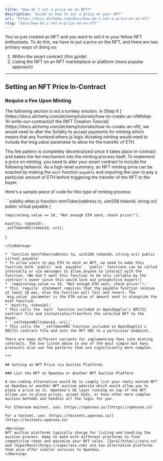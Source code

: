 ```yaml
---
title: "How do I set a price on an NFT?"
description: "Guide on how to set a price on your NFT"
url: "https://docs.alchemy.com/docs/how-do-i-set-a-price-on-an-nft"
slug: "docs/how-do-i-set-a-price-on-an-nft"
---
```


You've just created an NFT and you want to sell it to your fellow NFT enthusiasts. To do this, we have to put a price on the NFT, and there are two primary ways of doing so:

1. Within the smart contract (this guide)
2. Listing the NFT on an NFT marketplace or platform (more popular approach)

***

## Setting an NFT Price In-Contract

### Require a Fee Upon Minting

<Warning>
  The following section is not a turnkey solution. In [Step 6 ](https://docs.alchemy.com/alchemy/tutorials/how-to-create-an-nft#step-10-write-our-contract)of the [NFT Creation Tutorial](https://docs.alchemy.com/alchemy/tutorials/how-to-create-an-nft), we would need to alter the Solidity to accept payments for minting which means that any frontend`ethers.js`logic dictating minting would need to include the`msg.value`parameter to allow for the transfer of ETH.
</Warning>

This fee pattern is completely decentralized since it takes place in-contract and bakes the fee mechanism into the minting process itself. To implement a price on minting, you need to alter your smart contract to include the following behavior. As a high-level summary, an NFT minting price can be enacted by making the `mint` function `payable` and requiring the user to pay a particular amount of ETH before triggering the transfer of the NFT to the buyer.

Here's a sample piece of code for this type of minting process:

<CodeGroup>
  ```solidity ether.js
  function mintToken(address to, uint256 tokenId, string uri) public virtual payable {
    
    require(msg.value >= 10, "Not enough ETH sent; check price!"); 
    
    mint(to, tokenId);
    _setTokenURI(tokenId, uri);
  }
  ```
</CodeGroup>

* `function mintToken(address to, uint256 tokenId, string uri) public virtual payable`
  * To allow users to pay ETH to mint an NFT, we need to make this function both `public` and `payable`. `public` functions can be called internally or via messages to allow anyone to interact with the function. (We don't want this function to be only callable by the contract's owner since this would lock out prospective buyers!)
* `require(msg.value >= 10, "Not enough ETH sent; check price!");`
  * This `require` statement requires that the payable function receive at least 10 wei, else the function will fail and revert. The `msg.value` parameter is the ETH value of amount sent in alongside the mint function.
* `mint(to, tokenId);`
  * This calls the `mint` function included in OpenZepplin's ERC721 contract file and instantiates/transfers the selected NFT to the buyer.
* `_setTokenURI(tokenId, uri);`
  * This calls the `_setTokenURI`function included in OpenZepplin's ERC721 contract file and sets the NFT URI to a particular endpoint.

There are many different variants for implementing fees into minting contracts. The one listed above is one of the most simple but many protocols also use fee patterns that are significantly more complex.

***

## Setting an NFT Price via Auction Platforms

### List the NFT on OpenSea or Another NFT Auction Platform

A non-coding alternative would be to simply list your newly minted NFT on OpenSea or another NFT auction website which would allow you to place a price on it. OpenSea's UI layer running on top of the NFT allows you to place prices, accept bids, or have other more complex auction methods and handles all the logic for you.

For Ethereum mainnet, use: [https://opensea.io/](https://opensea.io)

For a testnet, use: [https://testnets.opensea.io/](https://testnets.opensea.io)

<Warning>
  NFT auction platforms typically charge for listing and handling the auction process. Keep to date with different platforms to find competitive rates and maximize your NFT sales. [Zora](https://zora.co) and [SuperRare](https://superrare.com) are two alternative platforms that also offer similar services to OpenSea.
</Warning>
